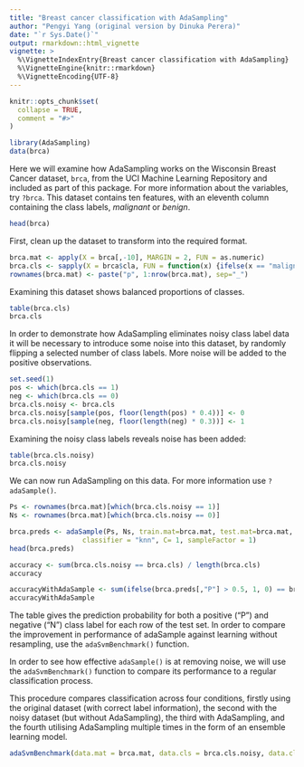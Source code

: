 ```yaml
---
title: "Breast cancer classification with AdaSampling"
author: "Pengyi Yang (original version by Dinuka Perera)"
date: "`r Sys.Date()`"
output: rmarkdown::html_vignette
vignette: >
  %\VignetteIndexEntry{Breast cancer classification with AdaSampling}
  %\VignetteEngine{knitr::rmarkdown}
  %\VignetteEncoding{UTF-8}
---
```



```r
knitr::opts_chunk$set(
  collapse = TRUE,
  comment = "#>"
)

library(AdaSampling)
data(brca)
```

Here we will examine how AdaSampling works on the Wisconsin Breast Cancer dataset, `brca`, from the UCI Machine Learning Repository and included as part of this package. For more information about the variables, try `?brca`. This dataset contains ten features, with an eleventh column containing the class labels, *malignant* or *benign*.

```r
head(brca)
```

First, clean up the dataset to transform into the required format.
```r
brca.mat <- apply(X = brca[,-10], MARGIN = 2, FUN = as.numeric)
brca.cls <- sapply(X = brca$cla, FUN = function(x) {ifelse(x == "malignant", 1, 0)})
rownames(brca.mat) <- paste("p", 1:nrow(brca.mat), sep="_")
```

Examining this dataset shows balanced proportions of classes.
```r
table(brca.cls)
brca.cls
```

In order to demonstrate how AdaSampling eliminates noisy class label data it will be necessary to introduce some noise into this dataset, by randomly flipping a selected number of class labels. More noise will be added to the positive observations. 
```r
set.seed(1)
pos <- which(brca.cls == 1)
neg <- which(brca.cls == 0)
brca.cls.noisy <- brca.cls
brca.cls.noisy[sample(pos, floor(length(pos) * 0.4))] <- 0
brca.cls.noisy[sample(neg, floor(length(neg) * 0.3))] <- 1
```

Examining the noisy class labels reveals noise has been added:
```r
table(brca.cls.noisy)
brca.cls.noisy
```

We can now run AdaSampling on this data. For more information use `?adaSample()`.

```r
Ps <- rownames(brca.mat)[which(brca.cls.noisy == 1)]
Ns <- rownames(brca.mat)[which(brca.cls.noisy == 0)]

brca.preds <- adaSample(Ps, Ns, train.mat=brca.mat, test.mat=brca.mat,
                  classifier = "knn", C= 1, sampleFactor = 1)
head(brca.preds)

accuracy <- sum(brca.cls.noisy == brca.cls) / length(brca.cls)
accuracy

accuracyWithAdaSample <- sum(ifelse(brca.preds[,"P"] > 0.5, 1, 0) == brca.cls) / length(brca.cls)
accuracyWithAdaSample

```

The table gives the prediction probability for both a positive ("P") and negative ("N") class label for each row of the test set. In order to compare the improvement in performance of adaSample against learning without resampling, use the `adaSvmBenchmark()` function. 

In order to see how effective `adaSample()` is at removing noise, we will use the `adaSvmBenchmark()` function to compare its performance to a regular classification process.

This procedure compares classification across four conditions, firstly using the original dataset (with correct label information), the second with the noisy dataset (but without AdaSampling), the third with AdaSampling, and the fourth utilising AdaSampling multiple times in the form of an ensemble learning model.

```r
adaSvmBenchmark(data.mat = brca.mat, data.cls = brca.cls.noisy, data.cls.truth = brca.cls, cvSeed=1)
```
